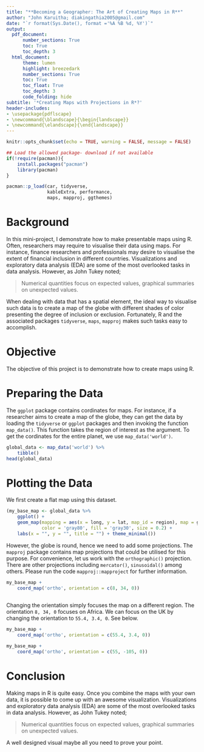 ```yaml
---
title: "**Becoming a Geographer: The Art of Creating Maps in R**"
author: "John Karuitha; diakingathia2005@gmail.com"
date: "`r format(Sys.Date(), format ='%A %B %d, %Y')`"
output:
  pdf_document:
      number_sections: True
      toc: True
      toc_depth: 3
  html_document:
      theme: lumen
      highlight: breezedark
      number_sections: True
      toc: True
      toc_float: True
      toc_depth: 3
      code_folding: hide
subtitle: '*Creating Maps with Projections in R*?'
header-includes:
- \usepackage{pdflscape}
- \newcommand{\blandscape}{\begin{landscape}}
- \newcommand{\elandscape}{\end{landscape}}
---
```


```r
knitr::opts_chunk$set(echo = TRUE, warning = FALSE, message = FALSE)

## Load the allowed package- download if not available
if(!require(pacman)){
    install.packages("pacman")
    library(pacman)
}

pacman::p_load(car, tidyverse, 
               kableExtra, performance,
               maps, mapproj, ggthemes)
```

\newpage 

# **Background**

In this mini-project, I demonstrate how to make presentable maps using R. Often, researchers may require to visualise their data using maps. For instance, finance researchers and professionals may desire to visualise the extent of financial inclusion in different countries. Visualizations and exploratory data analysis (EDA) are some of the most overlooked tasks in data analysis. However, as John Tukey noted;

> Numerical quantities focus on expected values, graphical summaries on unexpected values.


When dealing with data that has a spatial element, the ideal way to visualise such data is to create a map of the globe with different shades of color presenting the degree of inclusion or exclusion. Fortunately, R and the associated packages `tidyverse`, `maps`, `mapproj` makes such tasks easy to accomplish. 

# **Objective**

The objective of this project is to demonstrate how to create maps using R. 

# **Preparing the Data**

The `ggplot` package contains cordinates for maps. For instance, if a researcher aims to create a map of the globe, they can get the data by loading the `tidyverse` or `ggplot` packages and then invoking the function `map_data()`. This function takes the region of interest as the argument. To get the cordinates for the entire planet, we use `map_data('world')`. 

```r
global_data <- map_data('world') %>% 
    tibble()
head(global_data)
```

# **Plotting the Data**

We first create a flat map using this dataset. 

\newpage
\blandscape

```r
(my_base_map <- global_data %>% 
    ggplot() + 
    geom_map(mapping = aes(x = long, y = lat, map_id = region), map = global_data,
             color = 'gray80', fill = 'gray30', size = 0.2) + 
    labs(x = "", y = "", title = "") + theme_minimal())
```


\newpage
\elandscape

However, the globe is round, hence we need to add some projections. The `mapproj` package contains map projections that could be utilised for this purpose. For convenience, let us work with the `orthographic()` projection. There are other projections including `mercator()`, `sinusoidal()` among others. Please run the code `mapproj::mapproject` for further information. 

```r
my_base_map + 
    coord_map('ortho', orientation = c(8, 34, 0))
    
```
 Changing the orientation simply focuses the map on a different region. The orientation `8, 34, 0` focuses on Africa. We can focus on the UK by changing the orientation to `55.4, 3.4, 0`. See below. 


\newpage

\blandscape

```r
my_base_map + 
    coord_map('ortho', orientation = c(55.4, 3.4, 0))
```



\newpage



 
```r
my_base_map + 
    coord_map('ortho', orientation = c(55, -105, 0))
```


\elandscape

# **Conclusion**

Making maps in R is quite easy. Once you combine the maps with your own data, it is possible to come up with an awesome visualization. Visualizations and exploratory data analysis (EDA) are some of the most overlooked tasks in data analysis. However, as John Tukey noted;

> Numerical quantities focus on expected values, graphical summaries on unexpected values.

A well designed visual maybe all you need to prove your point. 